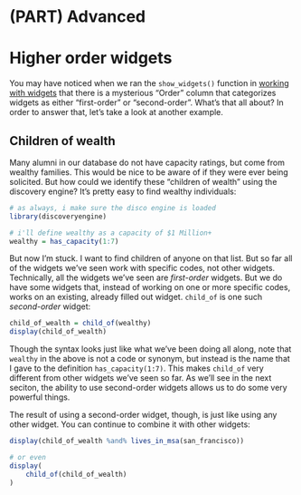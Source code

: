 # (PART) Advanced {-}

# Higher order widgets

You may have noticed when we ran the `show_widgets()` function in  [working with widgets](#working-with-show_widgets) that there is a mysterious "Order" column that categorizes widgets as either "first-order" or "second-order". What's that all about? In order to answer that, let's take a look at another example.

## Children of wealth

Many alumni in our database do not have capacity ratings, but come from wealthy families. This would be nice to be aware of if they were ever being solicited. But how could we identify these "children of wealth" using the discovery engine? It's pretty easy to find wealthy individuals:

```r
# as always, i make sure the disco engine is loaded
library(discoveryengine)

# i'll define wealthy as a capacity of $1 Million+
wealthy = has_capacity(1:7)
```

But now I'm stuck. I want to find children of anyone on that list. But so far all of the widgets we've seen work with specific codes, not other widgets. Technically, all the widgets we've seen are *first-order* widgets. But we do have some widgets that, instead of working on one or more specific codes, works on an existing, already filled out widget. `child_of` is one such *second-order* widget:

```r
child_of_wealth = child_of(wealthy)
display(child_of_wealth)
```

Though the syntax looks just like what we've been doing all along, note that `wealthy` in the above is not a code or synonym, but instead is the name that I gave to the definition `has_capacity(1:7)`. This makes `child_of` very different from other widgets we've seen so far. As we'll see in the next seciton, the ability to use second-order widgets allows us to do some very powerful things. 

The result of using a second-order widget, though, is just like using any other widget. You can continue to combine it with other widgets:

```r
display(child_of_wealth %and% lives_in_msa(san_francisco))

# or even
display(
    child_of(child_of_wealth)
)
```
